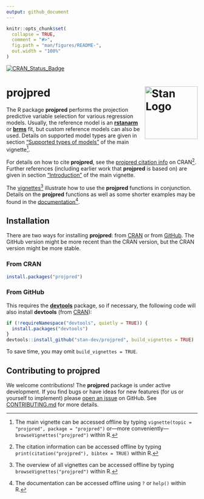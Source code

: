 ```yaml
---
output: github_document
---
```


<!-- README.md is generated from README.Rmd. Please edit that file -->

```r
knitr::opts_chunk$set(
  collapse = TRUE,
  comment = "#>",
  fig.path = "man/figures/README-",
  out.width = "100%"
)
```

<!-- badges: start -->
<!-- [![codecov](https://codecov.io/gh/stan-dev/projpred/branch/master/graph/badge.svg)](https://app.codecov.io/gh/stan-dev/projpred) -->
[![CRAN_Status_Badge](https://www.r-pkg.org/badges/version/projpred?color=blue)](https://CRAN.R-project.org/package=projpred)
<!-- badges: end -->

# projpred [<img src="man/figures/logo.svg" align="right" height="139" alt="Stan Logo"/>](https://mc-stan.org)

The R package **projpred** performs the projection predictive variable selection
for various regression models. Usually, the reference model is an
[**rstanarm**](https://mc-stan.org/rstanarm/) or
[**brms**](https://paulbuerkner.com/brms/) fit, but custom reference
models can also be used. Details on supported model types are given in section
["Supported types of
models"](https://mc-stan.org/projpred/articles/projpred.html#modtypes) of the
main vignette^[The main vignette can be accessed offline by typing
`vignette(topic = "projpred", package = "projpred")` or---more
conveniently---`browseVignettes("projpred")` within R.].

For details on how to cite **projpred**, see the [projpred citation
info](https://CRAN.R-project.org/package=projpred/citation.html) on CRAN^[The
citation information can be accessed offline by typing
`print(citation("projpred"), bibtex = TRUE)` within R.]. Further references
(including earlier work that **projpred** is based on) are given in section
["Introduction"](https://mc-stan.org/projpred/articles/projpred.html#intro)
of the main vignette.

The [vignettes](https://mc-stan.org/projpred/articles/)^[The overview of all
vignettes can be accessed offline by typing `browseVignettes("projpred")` within
R.] illustrate how to use the **projpred** functions in conjunction. Details on
the **projpred** functions as well as some shorter examples may be found in the
[documentation](https://mc-stan.org/projpred/reference/index.html)^[The
documentation can be accessed offline using `?` or `help()` within R.].

## Installation

There are two ways for installing **projpred**: from
[CRAN](https://CRAN.R-project.org/package=projpred) or from
[GitHub](https://github.com/stan-dev/projpred). The GitHub version might be more
recent than the CRAN version, but the CRAN version might be more stable.

### From CRAN

```r
install.packages("projpred")
```

### From GitHub

This requires the [**devtools**](https://devtools.r-lib.org/) package, so if
necessary, the following code will also install **devtools** (from
[CRAN](https://CRAN.R-project.org/package=devtools)):
```r
if (!requireNamespace("devtools", quietly = TRUE)) {
  install.packages("devtools")
}
devtools::install_github("stan-dev/projpred", build_vignettes = TRUE)
```
To save time, you may omit `build_vignettes = TRUE`.

## Contributing to projpred

We welcome contributions!
The **projpred** package is under active development.
If you find bugs or have ideas for new features (for us or yourself to
implement) please [open an issue](https://github.com/stan-dev/projpred/issues) on GitHub.
See [CONTRIBUTING.md](https://github.com/stan-dev/projpred/blob/master/.github/CONTRIBUTING.md)
for more details.
